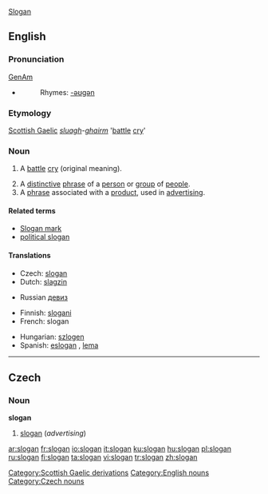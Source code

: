 [[#English|Slogan]]{{wikipedia}}
==English==

===Pronunciation===
[[w:General American|GenAm]] {{IPA|[ˈslogən]}}
*{{audio|en-us-slogan.ogg|Audio (US)}}
*:Rhymes: [[Rhymes:English:-əʊɡən|-əʊɡən]]

===Etymology===
[[Scottish Gaelic]] ''[[sluagh]]-[[gairm|ghairm]]'' '[[battle]] [[cry]]'

===Noun===
{{en-noun}}

# {{obsolete}} A [[battle]] [[cry]] (original meaning).
# A [[distinctive]] [[phrase]] of a [[person]] or [[group]] of [[people]].
# A [[phrase]] associated with a [[product]], used in [[advertising]].

====Related terms====
* [[Slogan mark]]
* [[political slogan]]

====Translations====
{{trans-top|phrase associated with a product, used in advertising}}
*Czech: [[#Czech|slogan]] {{m}}
*Dutch: [[slagzin]] {{m}}
{{trans-mid}}
*Russian [[девиз]]
{{trans-bottom}}
{{checktrans-top}}
*Finnish: [[slogani]]
*French: slogan {{m}}
{{trans-mid}}
*Hungarian: [[szlogen]]
*Spanish: [[eslogan]] {{m}}, [[lema]] {{m}}
{{trans-bottom}}

[[Category:Scottish Gaelic derivations]]
[[Category:English nouns]]

----

==Czech==

===Noun===
'''slogan''' {{m}}

# [[#English|slogan]] (''advertising'')

[[Category:Czech nouns]]

[[ar:slogan]]
[[fr:slogan]]
[[io:slogan]]
[[it:slogan]]
[[ku:slogan]]
[[hu:slogan]]
[[pl:slogan]]
[[ru:slogan]]
[[fi:slogan]]
[[ta:slogan]]
[[vi:slogan]]
[[tr:slogan]]
[[zh:slogan]]